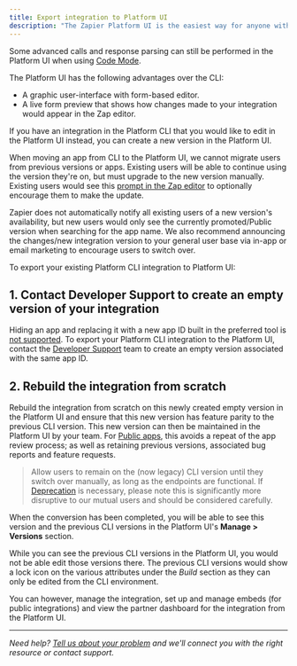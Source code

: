 ```yaml
---
title: Export integration to Platform UI
description: "The Zapier Platform UI is the easiest way for anyone with API experience to build Zapier integrations. It is for users more comfortable with a visual form editor."
---
```


Some advanced calls and response parsing can still be performed in the Platform UI when using [Code Mode](/platform/build/code-mode).

The Platform UI has the following advantages over the CLI:

*   A graphic user-interface with form-based editor.
*   A live form preview that shows how changes made to your integration would appear in the Zap editor.

If you have an integration in the Platform CLI that you would like to edit in the Platform UI instead, you can create a new version in the Platform UI.

When moving an app from CLI to the Platform UI, we cannot migrate users from previous versions or apps. Existing users will be able to continue using the version they're on, but must upgrade to the new version manually. Existing users would see this [prompt in the Zap editor](https://help.zapier.com/hc/en-us/articles/18755649454989-Update-to-the-latest-app-version-in-Zaps) to optionally encourage them to make the update.

Zapier does not automatically notify all existing users of a new version's availability, but new users would only see the currently promoted/Public version when searching for the app name. We also recommend announcing the changes/new integration version to your general user base via in-app or email marketing to encourage users to switch over.

To export your existing Platform CLI integration to Platform UI:

## 1\. Contact Developer Support to create an empty version of your integration

Hiding an app and replacing it with a new app ID built in the preferred tool is [not supported](/platform/publish/integration-publishing-requirements#23-replacement-integration). To export your Platform CLI integration to the Platform UI, contact the [Developer Support](https://developer.zapier.com/contact) team to create an empty version associated with the same app ID.

## 2\. Rebuild the integration from scratch

Rebuild the integration from scratch on this newly created empty version in the Platform UI and ensure that this new version has feature parity to the previous CLI version. This new version can then be maintained in the Platform UI by your team. For [Public apps](/platform/quickstart/private-vs-public-integrations), this avoids a repeat of the app review process; as well as retaining previous versions, associated bug reports and feature requests.

> Allow users to remain on the (now legacy) CLI version until they switch over manually, as long as the endpoints are functional. If [Deprecation](/platform/manage/deprecate) is necessary, please note this is significantly more disruptive to our mutual users and should be considered carefully.

When the conversion has been completed, you will be able to see this version and the previous CLI versions in the Platform UI's **Manage > Versions** section.

While you can see the previous CLI versions in the Platform UI, you would not be able edit those versions there. The previous CLI versions would show a lock icon on the various attributes under the _Build_ section as they can only be edited from the CLI environment.

You can however, manage the integration, set up and manage embeds (for public integrations) and view the partner dashboard for the integration from the Platform UI.

- - -

_Need help? [Tell us about your problem](https://developer.zapier.com/contact) and we'll connect you with the right resource or contact support._
